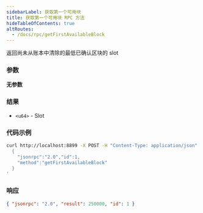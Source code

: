 ```yaml
---
sidebarLabel: 获取第一个可用块
title: 获取第一个可用块 RPC 方法
hideTableOfContents: true
altRoutes:
  - /docs/rpc/getFirstAvailableBlock
---
```


返回尚未从账本中清除的最低已确认区块的 slot

<DocSideBySide>

<DocLeftSide>

### 参数

**无参数**

### 结果

- `<u64>` - Slot

</DocLeftSide>
<DocRightSide>

### 代码示例

```bash
curl http://localhost:8899 -X POST -H "Content-Type: application/json" -d '
  {
    "jsonrpc":"2.0","id":1,
    "method":"getFirstAvailableBlock"
  }
'
```

### 响应

```json
{ "jsonrpc": "2.0", "result": 250000, "id": 1 }
```

</DocRightSide>
</DocSideBySide>
